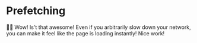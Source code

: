 # Prefetching

<EpicVideo url="https://www.epicweb.dev/workshops/full-stack-foundations/scripting/optimizing-resource-loading-with-javascript-prefetching/solution" />

👨‍💼 Wow! Is't that awesome! Even if you arbitrarily slow down your network, you
can make it feel like the page is loading instantly! Nice work!
